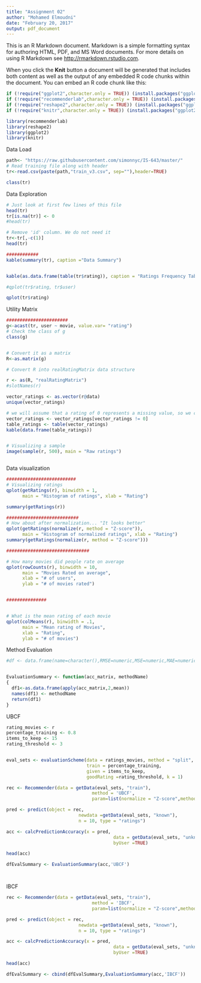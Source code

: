 ```yaml
---
title: "Assignment 02"
author: "Mohamed Elmoudni"
date: "February 20, 2017"
output: pdf_document
---
```


This is an R Markdown document. Markdown is a simple formatting syntax for authoring HTML, PDF, and MS Word documents. For more details on using R Markdown see <http://rmarkdown.rstudio.com>.

When you click the **Knit** button a document will be generated that includes both content as well as the output of any embedded R code chunks within the document. You can embed an R code chunk like this:

```r


if (!require("ggplot2",character.only = TRUE)) (install.packages("ggplot2",repos = "http://cran.us.r-project.org", dep=TRUE))
if (!require("recommenderlab",character.only = TRUE)) (install.packages("ggplot2",repos = "http://cran.us.r-project.org", dep=TRUE))
if (!require("reshape2",character.only = TRUE)) (install.packages("ggplot2",repos = "http://cran.us.r-project.org", dep=TRUE))
if (!require("knitr",character.only = TRUE)) (install.packages("ggplot2",repos = "http://cran.us.r-project.org", dep=TRUE))

library(recommenderlab)
library(reshape2)
library(ggplot2)
library(knitr)

```

Data Load

```r

path<- "https://raw.githubusercontent.com/simonnyc/IS-643/master/"
# Read training file along with header
tr<-read.csv(paste(path,"train_v3.csv", sep=""),header=TRUE)

class(tr)


```

Data Exploration 

```r
# Just look at first few lines of this file
head(tr)
tr[is.na(tr)] <- 0
#head(tr)

# Remove 'id' column. We do not need it
tr<-tr[,-c(1)]
head(tr)

############
kable(summary(tr), caption ="Data Summary")


kable(as.data.frame(table(tr$rating)), caption = "Ratings Frequency Table")

#qplot(tr$rating, tr$user)

qplot(tr$rating)
```


Utility Matrix
```r

#######################
g<-acast(tr, user ~ movie, value.var= "rating")
# Check the class of g
class(g)


# Convert it as a matrix
R<-as.matrix(g)

# Convert R into realRatingMatrix data structure

r <- as(R, "realRatingMatrix")
#slotNames(r)

vector_ratings <- as.vector(r@data)
unique(vector_ratings)

# we will assume that a rating of 0 represents a missing value, so we can remove them from vector_ratings:
vector_ratings <- vector_ratings[vector_ratings != 0]
table_ratings <- table(vector_ratings)
kable(data.frame(table_ratings))


# Visualizing a sample 
image(sample(r, 500), main = "Raw ratings")



```

Data visualization

```r
##########################
# Visualizing ratings
qplot(getRatings(r), binwidth = 1, 
      main = "Histogram of ratings", xlab = "Rating")

summary(getRatings(r))

###########################
# How about after normalization... "It looks better" 
qplot(getRatings(normalize(r, method = "Z-score")),
      main = "Histogram of normalized ratings", xlab = "Rating") 
summary(getRatings(normalize(r, method = "Z-score")))

###############################

# How many movies did people rate on average
qplot(rowCounts(r), binwidth = 10, 
      main = "Movies Rated on average", 
      xlab = "# of users", 
      ylab = "# of movies rated")


###############


# What is the mean rating of each movie
qplot(colMeans(r), binwidth = .1, 
      main = "Mean rating of Movies", 
      xlab = "Rating", 
      ylab = "# of movies")


```



Method Evaluation


```r
#df <- data.frame(name=character(),RMSE=numeric,MSE=numeric,MAE=numeric)


EvaluationSummary <- function(acc_matrix, methodName)
{
  df1<-as.data.frame(apply(acc_matrix,2,mean))
  names(df1) <- methodName 
  return(df1)
}

```



UBCF
```r
rating_movies <- r
percentage_training <- 0.8
items_to_keep <- 15
rating_threshold <- 3


eval_sets <- evaluationScheme(data = ratings_movies, method = "split",
                              train = percentage_training, 
                              given = items_to_keep, 
                              goodRating =rating_threshold, k = 1) 

rec <- Recommender(data = getData(eval_sets, "train"),
                                method = 'UBCF', 
                                param=list(normalize = "Z-score",method="Cosine"))

pred <- predict(object = rec, 
                           newdata =getData(eval_sets, "known"), 
                           n = 10, type = "ratings")

acc <- calcPredictionAccuracy(x = pred, 
                                        data = getData(eval_sets, "unknown"), 
                                        byUser =TRUE)

head(acc)

dfEvalSummary <- EvaluationSummary(acc,'UBCF')




```


IBCF
```r

rec <- Recommender(data = getData(eval_sets, "train"),
                                method = 'IBCF', 
                                param=list(normalize = "Z-score",method="Cosine"))

pred <- predict(object = rec, 
                           newdata =getData(eval_sets, "known"), 
                           n = 10, type = "ratings")

acc <- calcPredictionAccuracy(x = pred, 
                                        data = getData(eval_sets, "unknown"), 
                                        byUser =TRUE)

head(acc)

dfEvalSummary <- cbind(dfEvalSummary,EvaluationSummary(acc,'IBCF'))

```







